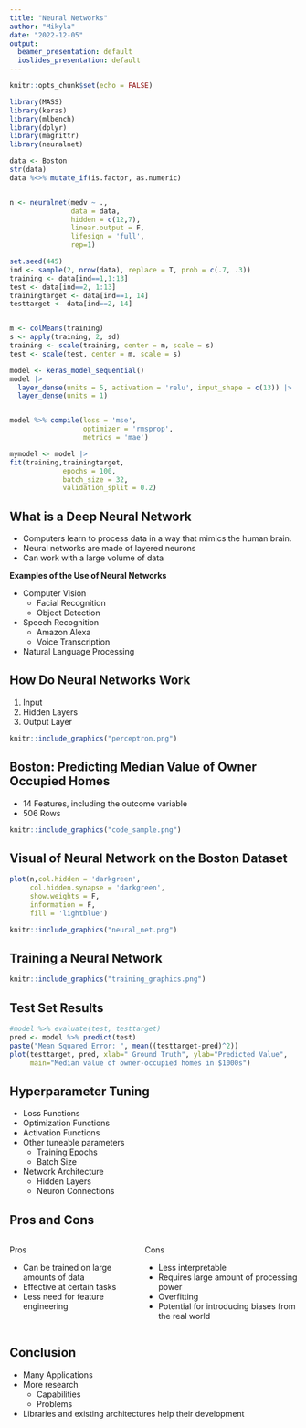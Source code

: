 ```yaml
---
title: "Neural Networks"
author: "Mikyla"
date: "2022-12-05"
output:
  beamer_presentation: default
  ioslides_presentation: default
---
```


```r
knitr::opts_chunk$set(echo = FALSE)
```

```r
library(MASS)
library(keras)
library(mlbench)
library(dplyr)
library(magrittr)
library(neuralnet)

data <- Boston
str(data)
data %<>% mutate_if(is.factor, as.numeric)


n <- neuralnet(medv ~ .,
               data = data,
               hidden = c(12,7),
               linear.output = F,
               lifesign = 'full',
               rep=1)
```

```r
set.seed(445)
ind <- sample(2, nrow(data), replace = T, prob = c(.7, .3))
training <- data[ind==1,1:13]
test <- data[ind==2, 1:13]
trainingtarget <- data[ind==1, 14]
testtarget <- data[ind==2, 14]


m <- colMeans(training)
s <- apply(training, 2, sd)
training <- scale(training, center = m, scale = s)
test <- scale(test, center = m, scale = s)

```

```r
model <- keras_model_sequential()
model |>
  layer_dense(units = 5, activation = 'relu', input_shape = c(13)) |>
  layer_dense(units = 1)


model %>% compile(loss = 'mse',
                  optimizer = 'rmsprop', 
                  metrics = 'mae') 

mymodel <- model |>          
fit(training,trainingtarget,
             epochs = 100,
             batch_size = 32,
             validation_split = 0.2)
```

## What is a Deep Neural Network 

-   Computers learn to process data in a way that mimics the human brain. 
-   Neural networks are made of layered neurons
-   Can work with a large volume of data

**Examples of the Use of Neural Networks** 

* Computer Vision
    + Facial Recognition
    + Object Detection
*   Speech Recognition
    + Amazon Alexa
    + Voice Transcription
*   Natural Language Processing


## How Do Neural Networks Work
1.  Input
2.  Hidden Layers
3.  Output Layer

```r
knitr::include_graphics("perceptron.png")
```

## Boston: Predicting Median Value of Owner Occupied Homes
-   14 Features, including the outcome variable
-   506 Rows

```r
knitr::include_graphics("code_sample.png")
```

## Visual of Neural Network on the Boston Dataset

```r
plot(n,col.hidden = 'darkgreen',
     col.hidden.synapse = 'darkgreen',
     show.weights = F,
     information = F,
     fill = 'lightblue')
```

```r
knitr::include_graphics("neural_net.png")
```

## Training a Neural Network

```r
knitr::include_graphics("training_graphics.png")
```


## Test Set Results

```r
#model %>% evaluate(test, testtarget)
pred <- model %>% predict(test)
paste("Mean Squared Error: ", mean((testtarget-pred)^2))
plot(testtarget, pred, xlab=" Ground Truth", ylab="Predicted Value",
     main="Median value of owner-occupied homes in $1000s") 
```

## Hyperparameter Tuning
*   Loss Functions
*   Optimization Functions
*   Activation Functions
*   Other tuneable parameters
    + Training Epochs
    + Batch Size
*   Network Architecture
    + Hidden Layers
    + Neuron Connections

## Pros and Cons

:::::::::::::: {.columns}
::: {.column}
Pros

* Can be trained on large amounts of data 
* Effective at certain tasks
* Less need for feature engineering
:::
::: {.column}
Cons

* Less interpretable
* Requires large amount of processing power
* Overfitting
* Potential for introducing biases from the real world 
:::
::::::::::::::          

## Conclusion

*   Many Applications
*   More research
    + Capabilities
    + Problems
*   Libraries and existing architectures help their development
